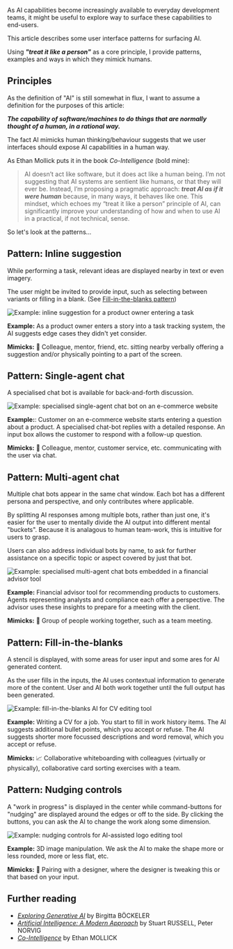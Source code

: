 
As AI capabilities become increasingly available to everyday development teams, it might be useful to explore way to surface these capabilities to end-users.

This article describes some user interface patterns for surfacing AI.

Using ***"treat it like a person"*** as a core principle, I provide patterns,
examples and ways in which they mimick humans.

## Principles

As the definition of "AI" is still somewhat in flux, I want to assume a definition for the purposes of this article:

***The capability of software/machines to do things that are normally thought of a human, in a rational way.***

The fact AI mimicks human thinking/behaviour suggests that we user interfaces should expose AI capabilities in a human way.

As Ethan Mollick puts it in the book _Co-Intelligence_ (bold mine):

> AI doesn’t act like software, but it does act like a human being. I’m not suggesting that AI systems are sentient like humans,
> or that they will ever be. Instead, I’m proposing a pragmatic approach: ***treat AI as if it were human*** because, in many ways,
> it behaves like one. This mindset, which echoes my “treat it like a person” principle of AI, can significantly improve your
> understanding of how and when to use AI in a practical, if not technical, sense.

So let's look at the patterns...

## Pattern: Inline suggestion

While performing a task, relevant ideas are displayed nearby in text or even imagery.

The user might be invited to provide input, such as selecting between variants or filling in a blank. (See [Fill-in-the-blanks pattern](#pattern-fill-in-the-blanks))

![Example: inline suggestion for a product owner entering a task](/images/articles/ai-patterns/ai-ui-patterns-inline-suggestion.svg)

**Example:** As a product owner enters a story into a task tracking system, the AI suggests edge cases they didn't yet consider.

**Mimicks:** 🧍 Colleague, mentor, friend, etc. sitting nearby verbally offering a suggestion and/or physically pointing to a part of the screen.

## Pattern: Single-agent chat

A specialised chat bot is available for back-and-forth discussion.

![Example: specialised single-agent chat bot on an e-commerce website](/images/articles/ai-patterns/ai-ui-patterns-single-agent-chat.svg)

**Example:**: Customer on an e-commerce website starts entering a question about a product. A specialised chat-bot replies with a detailed response. An input box allows the customer to respond with a follow-up question.

**Mimicks:** 💬 Colleague, mentor, customer service, etc. communicating with the user via chat.

## Pattern: Multi-agent chat

Multiple chat bots appear in the same chat window. Each bot has a different persona and perspective, and only contributes where applicable.

By splitting AI responses among multiple bots, rather than just one, it's easier for the user to mentally divide the AI output into different mental "buckets". Because it is analagous to human team-work, this is intuitive for users to grasp.

Users can also address individual bots by name, to ask for further assistance on a specific topic or aspect covered by just that bot.

![Example: specialised multi-agent chat bots embedded in a financial advisor tool](/images/articles/ai-patterns/ai-ui-patterns-multi-agent-chat.svg)

**Example:** Financial advisor tool for recommending products to customers. Agents representing analysts and compliance each offer a perspective. The advisor uses these insights to prepare for a meeting with the client.

**Mimicks:** 👭 Group of people working together, such as a team meeting.

## Pattern: Fill-in-the-blanks

A stencil is displayed, with some areas for user input and some ares for AI generated content.

As the user fills in the inputs, the AI uses contextual information to generate more of the content. User and AI both work together until the full output has been generated.

![Example: fill-in-the-blanks AI for CV editing tool](/images/articles/ai-patterns/ai-ui-patterns-fill-in-the-blanks.svg)

**Example:** Writing a CV for a job. You start to fill in work history items. The AI suggests additional bullet points, which you accept or refuse. The AI suggests shorter more focussed descriptions and word removal, which you accept or refuse.

**Mimicks:** 📈 Collaborative whiteboarding with colleagues (virtually or physically), collaborative card sorting exercises with a team.

## Pattern: Nudging controls

A "work in progress" is displayed in the center while command-buttons for "nudging" are displayed around the edges or off to the side. By clicking the buttons, you can ask the AI to change the work along some dimension.

![Example: nudging controls for AI-assisted logo editing tool](/images/articles/ai-patterns/ai-ui-patterns-nudging.svg)

**Example:** 3D image manipulation. We ask the AI to make the shape more or less rounded, more or less flat, etc.

**Mimicks:** 💺 Pairing with a designer, where the designer is tweaking this or that based on your input.

## Further reading

- [_Exploring Generative AI_](https://martinfowler.com/articles/exploring-gen-ai.html) by Birgitta BÖCKELER
- [_Artificial Intelligence: A Modern Approach_](https://aima.cs.berkeley.edu/) by Stuart RUSSELL, Peter NORVIG
- [_Co-Intelligence_](https://www.penguin.com.au/books/co-intelligence-9780753560778) by Ethan MOLLICK
